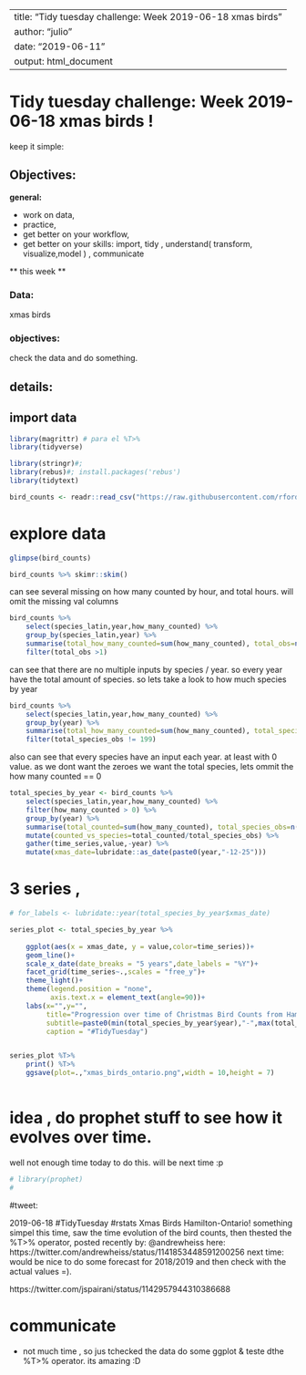 
---
title: "Tidy tuesday challenge: Week 2019-06-18 xmas birds"
author: "julio"
date: "2019-06-11"
output: html_document
---

# Tidy tuesday challenge: Week 2019-06-18 xmas birds !

keep it simple:

## Objectives: 

**general:**

* work on data, 
* practice, 
* get better on your workflow,
* get better on your skills: import, tidy , understand( transform, visualize,model ) , communicate


** this week **

### Data:

xmas birds


### objectives:

check the data and do something.

## details:


## import data
```r
library(magrittr) # para el %T>%
library(tidyverse)

library(stringr)#;
library(rebus)#; install.packages('rebus')
library(tidytext)


```


```r
bird_counts <- readr::read_csv("https://raw.githubusercontent.com/rfordatascience/tidytuesday/master/data/2019/2019-06-18/bird_counts.csv")
```

# explore data

```r
glimpse(bird_counts)

```


```r
bird_counts %>% skimr::skim()

```

can see several missing on how many counted by hour, and total hours.
will omit the missing val columns

```r

bird_counts %>% 
    select(species_latin,year,how_many_counted) %>% 
    group_by(species_latin,year) %>% 
    summarise(total_how_many_counted=sum(how_many_counted), total_obs=n()) %>% 
    filter(total_obs >1)

```

can see that there are no multiple inputs by species / year.
so every year have the total amount of species.
so lets take a look to how much species by year


```r

bird_counts %>% 
    select(species_latin,year,how_many_counted) %>% 
    group_by(year) %>% 
    summarise(total_how_many_counted=sum(how_many_counted), total_species_obs=n())  %>% 
    filter(total_species_obs != 199)

```
also can see that every species have an input each year. at least with 0 value.
as we dont want the zeroes we want the total species, lets ommit the how many counted == 0

```r

total_species_by_year <- bird_counts %>% 
    select(species_latin,year,how_many_counted) %>% 
    filter(how_many_counted > 0) %>% 
    group_by(year) %>% 
    summarise(total_counted=sum(how_many_counted), total_species_obs=n()) %>% 
    mutate(counted_vs_species=total_counted/total_species_obs) %>% 
    gather(time_series,value,-year) %>% 
    mutate(xmas_date=lubridate::as_date(paste0(year,"-12-25")))

```


# 3 series , 
```r


# for_labels <- lubridate::year(total_species_by_year$xmas_date)

series_plot <- total_species_by_year %>% 
    
    ggplot(aes(x = xmas_date, y = value,color=time_series))+
    geom_line()+
    scale_x_date(date_breaks = "5 years",date_labels = "%Y")+
    facet_grid(time_series~.,scales = "free_y")+
    theme_light()+
    theme(legend.position = "none",
          axis.text.x = element_text(angle=90))+
    labs(x="",y="",
         title="Progression over time of Christmas Bird Counts from Hamilton-Ontario",
         subtitle=paste0(min(total_species_by_year$year),"-",max(total_species_by_year$year)),
         caption = "#TidyTuesday") 


series_plot %T>% 
    print() %T>%
    ggsave(plot=.,"xmas_birds_ontario.png",width = 10,height = 7)
    

```


# idea , do prophet stuff to see how it evolves over time.

well not enough time today to do this.
will be next time :p 

```r
# library(prophet)
# 


```



#tweet: 

2019-06-18 #TidyTuesday #rstats Xmas Birds Hamilton-Ontario! 
something simpel this time, saw the time evolution of the bird counts, then thested the %T>% operator, posted recently by: 
@andrewheiss here: https://twitter.com/andrewheiss/status/1141853448591200256
next time: would be nice to do some forecast for 2018/2019 and then check with the actual values =).

https://twitter.com/jspairani/status/1142957944310386688

# communicate

- not much time , so jus tchecked the data do some ggplot & teste dthe %T>% operator. its amazing :D


